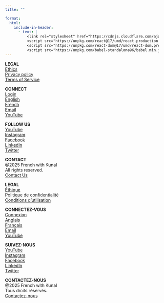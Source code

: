 ```yaml
---
title: ""

format:
  html:
    include-in-header:
      - text: |
          <link rel="stylesheet" href="https://cdnjs.cloudflare.com/ajax/libs/font-awesome/6.0.0/css/all.min.css">
          <script src="https://unpkg.com/react@17/umd/react.production.min.js"></script>
          <script src="https://unpkg.com/react-dom@17/umd/react-dom.production.min.js"></script>
          <script src="https://unpkg.com/babel-standalone@6/babel.min.js"></script>
---
```


:::::::: {.content-visible when-profile="enlgish"}
::::::: {.grid .page-footer}
::: g-col-3
**LEGAL**\
[Ethics](ethics.qmd)\
[Privacy policy](policy.qmd)\
[Terms of Service](terms.qmd)
:::

::: g-col-3
**CONNECT**\
[Login](login.qmd)\
[English](https://frenchwithkunal.ca/index.html)\
[French](https://frenchwithkunal.ca/fr/index.html)\
[Email](mailto:info@frenchwithkunal.ca)\
[YouTube](https://www.youtube.com/@frenchwithkunal)
:::

::: g-col-3
**FOLLOW US**\
[YouTube](https://www.youtube.com/@frenchwithkunal)\
[Instagram](https://www.instagram.com/frenchwithkunal/)\
[Facebook](https://www.facebook.com/frenchwithkunal)\
[LinkedIn](https://www.linkedin.com/company/frenchwithkunal/)\
[Twitter](https://twitter.com/frenchwithkunal)
:::

::: g-col-3
**CONTACT**\
@2025 French with Kunal\
All rights reserved.\
[Contact Us](contact.qmd)
:::
:::::::
::::::::

:::::::: {.content-visible when-profile="french"}
::::::: {.grid .page-footer}
::: g-col-3
**LÉGAL**\
[Éthique](ethics.qmd)\
[Politique de confidentialité](policy.qmd)\
[Conditions d'utilisation](terms.qmd)
:::

::: g-col-3
**CONNECTEZ-VOUS**\
[Connexion](login.qmd)\
[Anglais](https://frenchwithkunal.ca/index.html)\
[Français](https://frenchwithkunal.ca/fr/index.html)\
[Email](mailto:info@frenchwithkunal.ca)\
[YouTube](https://www.youtube.com/@frenchwithkunal)
:::

::: g-col-3
**SUIVEZ-NOUS**\
[YouTube](https://www.youtube.com/@frenchwithkunal)\
[Instagram](https://www.instagram.com/frenchwithkunal/)\
[Facebook](https://www.facebook.com/frenchwithkunal)\
[LinkedIn](https://www.linkedin.com/company/frenchwithkunal/)\
[Twitter](https://twitter.com/frenchwithkunal)
:::

::: g-col-3
**CONTACTEZ-NOUS**\
@2025 French with Kunal\
Tous droits réservés.\
[Contactez-nous](contact.qmd)
:::
:::::::
::::::::